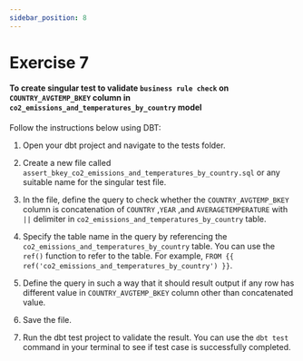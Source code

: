 ```yaml
---
sidebar_position: 8
---
```


# Exercise 7


#### To create singular test to validate `business rule check` on `COUNTRY_AVGTEMP_BKEY` column in `co2_emissions_and_temperatures_by_country` model

Follow the instructions below using DBT:

1. Open your dbt project and navigate to the tests folder.

2. Create a new file called `assert_bkey_co2_emissions_and_temperatures_by_country.sql` or any suitable name for the singular test file.

3. In the file, define the query to check whether the `COUNTRY_AVGTEMP_BKEY` column is concatenation of `COUNTRY` ,`YEAR` ,and `AVERAGETEMPERATURE` with `||` delimiter in `co2_emissions_and_temperatures_by_country` table.

4. Specify the table name in the query by referencing the `co2_emissions_and_temperatures_by_country` table. You can use the `ref()` function to refer to the table. For example, `FROM {{ ref('co2_emissions_and_temperatures_by_country') }}`.

5. Define the query in such a way that it should result output if any row has different value in `COUNTRY_AVGTEMP_BKEY` column other than concatenated value.

6. Save the file.

7. Run the dbt test project to validate the result. You can use the `dbt test` command in your terminal to see if test case is successfully completed.